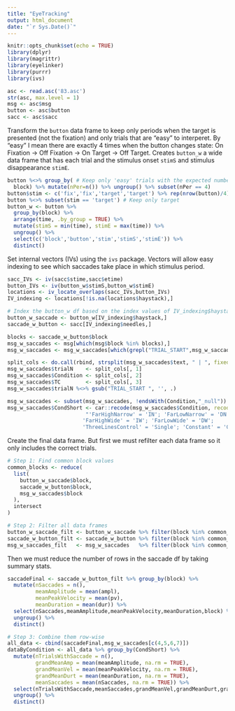 ```yaml
---
title: "EyeTracking"
output: html_document
date: "`r Sys.Date()`"
---
```


```r
knitr::opts_chunk$set(echo = TRUE)
library(dplyr)
library(magrittr)
library(eyelinker)
library(purrr)
library(ivs)
```

\section{Try with a new package}
```r
asc <- read.asc('83.asc')
str(asc, max.level = 1)
msg <- asc$msg
button <- asc$button
sacc <- asc$sacc
```

\section{Button}
Transform the `button` data frame to keep only periods when the target is presented (not the fixation) and only trials that are "easy" to interperet. By "easy" I mean there are exactly 4 times when the button changes state: On Fixation -> Off Fixation -> On Target -> Off Target.
Creates `button_w` a wide data frame that has each trial and the stimulus onset `stimS` and stimulus disappearance `stimE`.
```r
button %<>% group_by( # Keep only 'easy' trials with the expected number of buttons
  block) %>% mutate(nPer=n()) %>% ungroup() %>% subset(nPer == 4)
button$stim <- c('fix','fix','target','target') %>% rep(nrow(button)/4) %>% c() # What is presented
button %<>% subset(stim == 'target') # Keep only target
button_w <- button %>% 
  group_by(block) %>% 
  arrange(time, .by_group = TRUE) %>% 
  mutate(stimS = min(time), stimE = max(time)) %>% 
  ungroup() %>% 
  select(c('block','button','stim','stimS','stimE')) %>% 
  distinct()
```
\section{Interal Vectors}
Set internal vectors (IVs) using the `ivs` package. Vectors will allow easy indexing to see which saccades take place in which stimulus period.
```r
sacc_IVs <- iv(sacc$stime,sacc$etime)
button_IVs <- iv(button_w$stimS,button_w$stimE)
locations <- iv_locate_overlaps(sacc_IVs,button_IVs)
IV_indexing <- locations[!is.na(locations$haystack),]

# Index the button_w df based on the index values of IV_indexing$haystack
button_w_saccade <- button_w[IV_indexing$haystack,]
saccade_w_button <- sacc[IV_indexing$needles,]
```
\section{Subset `msg`}
```r
blocks <- saccade_w_button$block
msg_w_saccades <- msg[which(msg$block %in% blocks),]
msg_w_saccades <- msg_w_saccades[which(grepl("TRIAL_START",msg_w_saccades$text)),]

split_cols <- do.call(rbind, strsplit(msg_w_saccades$text, " | ", fixed = TRUE))
msg_w_saccades$trialN    <- split_cols[, 1]
msg_w_saccades$Condition <- split_cols[, 2]
msg_w_saccades$TC        <- split_cols[, 3]
msg_w_saccades$trialN %<>% gsub("TRIAL_START ", '', .)

msg_w_saccades <- subset(msg_w_saccades, !endsWith(Condition,"_null"))
msg_w_saccades$CondShort <- car::recode(msg_w_saccades$Condition, recodes = 
                         "'FarHighNarrow' = 'IN'; 'FarLowNarrow' = 'DN';
                        'FarHighWide' = 'IW'; 'FarLowWide' = 'DW';
                        'ThreeLinesControl' = 'Single'; 'Constant' = 'Constant'") %>% as.factor()
```

Create the final data frame. But first we must refilter each data frame so it only includes the correct trials.
```r
# Step 1: Find common block values
common_blocks <- reduce(
  list(
    button_w_saccade$block,
    saccade_w_button$block,
    msg_w_saccades$block
  ),
  intersect
)

# Step 2: Filter all data frames
button_w_saccade_filt <- button_w_saccade %>% filter(block %in% common_blocks)
saccade_w_button_filt <- saccade_w_button %>% filter(block %in% common_blocks)
msg_w_saccades_filt   <- msg_w_saccades   %>% filter(block %in% common_blocks)
```
Then we must reduce the number of rows in the saccade df by taking summary stats.
```r
saccadeFinal <- saccade_w_button_filt %>% group_by(block) %>% 
  mutate(nSaccades = n(), 
         meamAmplitude = mean(ampl), 
         meanPeakVelocity = mean(pv), 
         meanDuration = mean(dur)) %>% 
  select(nSaccades,meamAmplitude,meanPeakVelocity,meanDuration,block) %>% 
  ungroup() %>% 
  distinct()
```

```r
# Step 3: Combine them row-wise
all_data <- cbind(saccadeFinal,msg_w_saccades[c(4,5,6,7)])
dataByCondition <- all_data %>% group_by(CondShort) %>% 
  mutate(nTrialsWithSaccade = n(),
         grandMeanAmp = mean(meamAmplitude, na.rm = TRUE),
         grandMeanVel = mean(meanPeakVelocity, na.rm = TRUE),
         grandMeanDurt = mean(meanDuration, na.rm = TRUE),
         meanSaccades = mean(nSaccades, na.rm = TRUE)) %>% 
  select(nTrialsWithSaccade,meanSaccades,grandMeanVel,grandMeanDurt,grandMeanAmp,CondShort) %>% 
  ungroup() %>% 
  distinct()
```